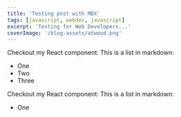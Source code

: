 ```yaml
---
title: 'Testing post with MDX'
tags: [javascript, webdev, javascript]
excerpt: 'Testing for Web Developers...'
coverImage: '/blog-assets/atwood.png'
---
```



Checkout my React component:
This is a list in markdown:

- One
- Two
- Three

Checkout my React component:
This is a list in markdown:

- One